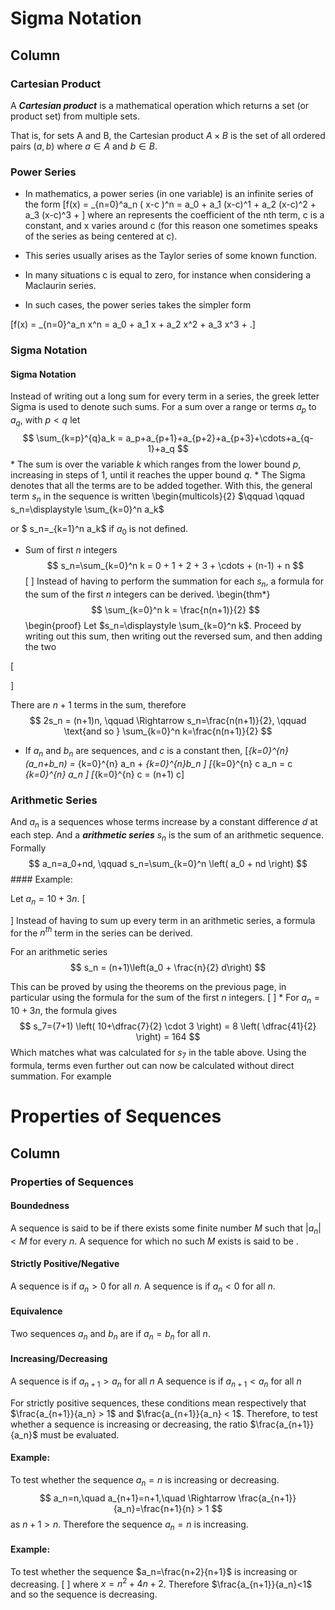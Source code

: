 

Sigma Notation {data-navmenu="Series"}
==================================

Column {.tabset}
-----------------------------


### Cartesian Product

A ***Cartesian product*** is a mathematical operation which returns a set (or product set) from multiple sets. 
 
That is, for sets A and B, the Cartesian product $A \times B$ is the set of all ordered pairs $(a, b)$ where $a \in A$ and $b \in B$.


### Power Series



* In mathematics, a power series (in one variable) is an infinite series of the form
\[f(x) = \sum_{n=0}^\infty a_n \left( x-c \right)^n = a_0 + a_1 (x-c)^1 + a_2 (x-c)^2 + a_3 (x-c)^3 + \cdots\]
where an represents the coefficient of the nth term, c is a constant, and x varies around c (for this reason one sometimes speaks of the series as being centered at c).
* This series usually arises as the Taylor series of some known function.

* In many situations c is equal to zero, for instance when considering a Maclaurin series. 
* In such cases, the power series takes the simpler form

\[f(x) = \sum_{n=0}^\infty a_n x^n = a_0 + a_1 x + a_2 x^2 + a_3 x^3 + \cdots.\]



### Sigma Notation

<h4> Sigma Notation</h4>
Instead of writing out a long sum for every term in a series, the greek letter Sigma is used to denote such sums. For a sum over a range or terms $a_p$ to $a_q$, with $p<q$ let
$$
  \sum_{k=p}^{q}a_k = a_p+a_{p+1}+a_{p+2}+a_{p+3}+\cdots+a_{q-1}+a_q
$$
* The sum is over the variable $k$ which ranges from the lower bound $p$, increasing in steps of $1$, until it reaches the upper bound $q$. 
* The Sigma denotes that all the terms are to be added together. With this, the general term $s_n$ in the sequence is written
\begin{multicols}{2}
$\qquad \qquad s_n=\displaystyle \sum_{k=0}^n a_k$


or $\ s_n=\displaystyle \sum_{k=1}^n a_k\quad $ if $a_0$ is not defined.

* \textbf{Example:} Sum of first $n$ integers
$$
  s_n=\sum_{k=0}^n k = 0 + 1 + 2 + 3 + \cdots + (n-1) + n 
$$
\[
\begin{array}{c|c|c|c|c|c|c|c|c|c|c|c}
$n$ & $0$ & $1$ & $2$ & $3$ & $4$ & $5$ & $6$ & $7$ & $8$ & $9$ & $10$  \hline
$a_n$ & $0$ & $1$ & $2$ & $3$ & $4$ & $5$ & $6$ & $7$ & $8$ & $9$ & $10$ \hline
$s_n$ & $0$ & $1$ & $3$ & $6$ & $10$ & $15$ & $21$ & $28$ & $36$ & $45$ & $55$
\end{array}
\]
Instead of having to perform the summation for each $s_n$, a formula for the sum of the first $n$ integers can be derived.
\begin{thm*}
  $$
    \sum_{k=0}^n k = \frac{n(n+1)}{2}
  $$
\begin{proof}
  Let $s_n=\displaystyle \sum_{k=0}^n k$. Proceed by writing out this sum, then writing out the reversed sum, and then adding the two

\[
  \begin{array}{ccccccccccccccc}
    \setlength{\arraycolsep}{0.01cm}
    $s_n$&$=$&$0$&$+$&$1$&$+$&$2$&$+$&$\cdots$&$+$&$(n-2)$&$+$&$(n-1)$&$+$&$n$
    $s_n$&$=$&$n$&$+$&$(n-1)$&$+$&$(n-2)$&$+$&$\cdots$&$+$&$2$&$+$&$1$&$+$&$0$\hline
    $2s_n$&$=$&$n$&$+$&$n$&$+$&$n$&$+$&$\cdots$&$+$&$n$&$+$&$n$&$+$&$n$
  \end{array}
\]


  There are $n+1$ terms in the sum, therefore
  $$
    2s_n = (n+1)n, \qquad \Rightarrow s_n=\frac{n(n+1)}{2}, \qquad \text{and so } \sum_{k=0}^n k=\frac{n(n+1)}{2}
  $$


* \textbf{Other Series Theorems}
If $a_n$ and $b_n$ are sequences, and $c$ is a constant then,
\[\sum_{k=0}^{n} \left(a_n+b_n\right) = \sum_{k=0}^{n} a_n + \sum_{k=0}^{n}b_n \]
\[\sum_{k=0}^{n} c a_n = c \sum_{k=0}^{n} a_n \]
\[\sum_{k=0}^{n} c = (n+1) c\]


### Arithmetic Series 

And \emph{arithmetic sequence} $a_n$ is a sequences whose terms increase by a constant difference $d$ at each step. And a ***arithmetic series*** $s_n$ is the sum of an arithmetic sequence. Formally
$$
  a_n=a_0+nd, \qquad s_n=\sum_{k=0}^n \left( a_0 + nd \right)
$$
#### Example:

Let $a_n=10+3n$.
\[
\begin{array}{c|c|c|c|c|c|c|c|c}
$n$ & $0$ & $1$ & $2$ & $3$ & $4$ & $5$ & $6$ & $7$   \hline
$a_n$ & $10$ & $13$ & $16$ & $19$ & $22$ & $25$ & $28$ & $31$  \hline
$s_n$ & $10$ & $23$ & $39$ & $58$ & $80$ & $105$ & $133$ & $164$
\end{array}
\]
Instead of having to sum up every term in an arithmetic series, a formula for the $n^{th}$ term in the series can be derived.

  For an arithmetic series
  $$
    s_n = (n+1)\left(a_0 + \frac{n}{2} d\right)
  $$

This can be proved by using the theorems on the previous page, in particular using the formula for the sum of the first $n$ integers.
\[
\begin{align*}
    s_n=\sum_{k=0}^n a_k = \sum_{k=0}^n a_0+kd &= \sum_{k=0}^n a_0+\sum_{k=0}^n kd
    &= (n+1)a_0+d\sum_{k=0}^n k
    &= (n+1)a_0+d\frac{n(n+1)}{2}= \frac{(n+1)}{2} \left( 2a_0+nd\right)
  \end{align*}
\]
* \textbf{Example:} For $a_n=10+3n$, the formula gives
$$
  s_7=(7+1) \left( 10+\dfrac{7}{2} \cdot 3 \right) = 8 \left(  \dfrac{41}{2} \right) = 164
$$
Which matches what was calculated for $s_7$ in the table above. Using the formula, terms even further out can now be calculated without direct summation. For example
\begin{align*}
  s_{100}&=(100+1) \left( 10+\dfrac{100}{2} \cdot 3 \right) = 101 \left(  \dfrac{320}{2} \right) = 16160
  s_{1000}&= 1001 \left( 10+  \dfrac{1000}{2} \cdot 3 \right) =  1511510
\end{align*}


Properties of Sequences {data-navmenu="Sequences"}
==================================

Column {.tabset}
-----------------------------

### Properties of Sequences

#### Boundedness
A sequence is said to be \emph{bounded} if there exists some finite number $M$ such that $|a_n|<M$ for every $n$. A sequence for which no such $M$ exists is said to be \emph{unbounded}.

#### Strictly Positive/Negative
A sequence is \emph{strictly positive} if $a_n > 0$ for all $n$.
A sequence is \emph{strictly negative} if $a_n < 0$ for all $n$.

#### Equivalence
Two sequences $a_n$ and $b_n$ are \emph{equivalent} if $a_n = b_n$ for all $n$.

#### Increasing/Decreasing
A sequence is \emph{increasing} if $a_{n+1} > a_n$ for all $n$
A sequence is \emph{decreasing} if $a_{n+1} < a_n$ for all $n$

For strictly positive sequences, these conditions mean respectively that $\frac{a_{n+1}}{a_n} > 1$ and $\frac{a_{n+1}}{a_n} < 1$. 
Therefore, to test whether a sequence is increasing or decreasing, the ratio $\frac{a_{n+1}}{a_n}$ must be evaluated.

####  Example:
To test whether the sequence $a_n=n$ is increasing or decreasing.
$$
  a_n=n,\quad a_{n+1}=n+1,\quad \Rightarrow \frac{a_{n+1}}{a_n}=\frac{n+1}{n} > 1 
$$
as $n+1 >n$. Therefore the sequence $a_n=n$ is increasing.

####  Example:

To test whether the sequence $a_n=\frac{n+2}{n+1}$ is increasing or decreasing.
\[
\begin{align*}
  &a_n=\frac{n+2}{n+1},\quad a_{n+1}=\frac{n+3}{n+2},
  &\Rightarrow \frac{a_{n+1}}{a_n}=\frac{\frac{n+3}{n+2}}{\frac{n+2}{n+1}}= \frac{n+3}{n+2}\cdot \frac{n+1}{n+2} = \frac{n^2+4n+3}{n^2+4n+4} = \frac{n^2+4n+3}{\left(n^2+4n+3\right)+1}=\frac{x}{x+1}<1 
\end{align*}
\]
where $x=n^2+4n+2$. Therefore $\frac{a_{n+1}}{a_n}<1$ and so the sequence is decreasing.
